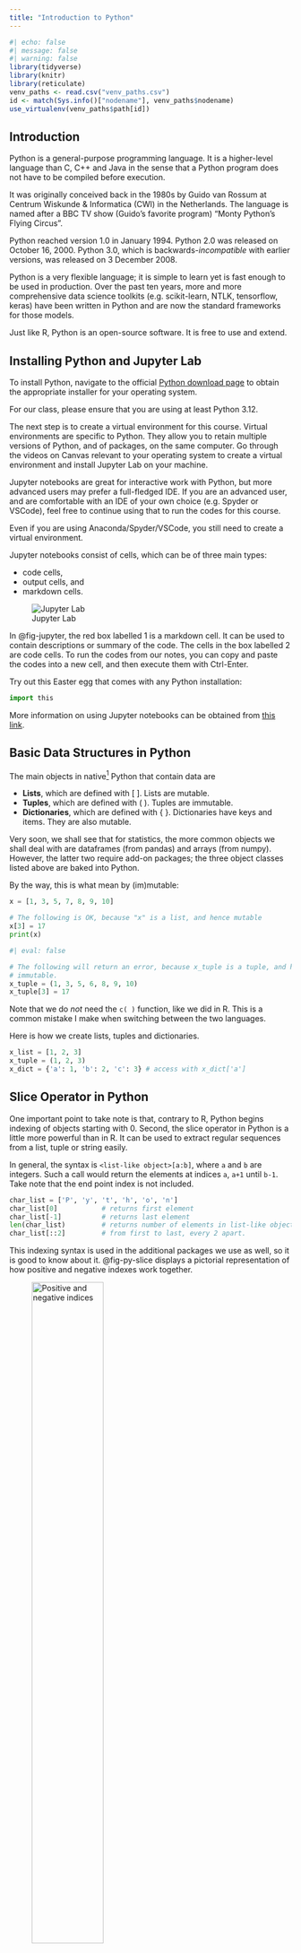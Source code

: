 ```yaml
---
title: "Introduction to Python"
---
```


```r
#| echo: false
#| message: false
#| warning: false
library(tidyverse)
library(knitr)
library(reticulate)
venv_paths <- read.csv("venv_paths.csv")
id <- match(Sys.info()["nodename"], venv_paths$nodename)
use_virtualenv(venv_paths$path[id])
```

## Introduction

Python is a general-purpose programming language. It is a higher-level language
than C, C++ and Java in the sense that a Python program does not have to be
compiled before execution.

It was originally conceived back in the 1980s by Guido van Rossum at Centrum
Wiskunde & Informatica (CWI) in the Netherlands. The language is named after a
BBC TV show (Guido’s favorite program) “Monty Python's Flying Circus”.

Python reached version 1.0 in January 1994. Python 2.0 was released on October
16, 2000. Python 3.0, which is backwards-*incompatible* with earlier versions,
was released on 3 December 2008.

Python is a very flexible language; it is simple to learn yet is fast enough to 
be used in production. Over the past ten years, more and more comprehensive data 
science toolkits (e.g. scikit-learn, NTLK, tensorflow, keras) have been written 
in Python and are now the standard frameworks for those models. 

Just like R, Python is an open-source software. It is free to use and extend.

## Installing Python and Jupyter Lab

To install Python, navigate to the official 
[Python download page](https://www.python.org/downloads/) to obtain the 
appropriate installer for your operating system. 

::: {.callout-important}
For our class, please ensure that you are using at least Python 3.12.
:::

The next step is to create a virtual environment for this course. Virtual 
environments are specific to Python. They allow you to retain multiple versions 
of Python, and of packages, on the same computer. Go through the videos on Canvas
relevant to your operating system to create a virtual environment and install 
Jupyter Lab on your machine.

Jupyter notebooks are great for interactive work with Python, but more advanced
users may prefer a full-fledged IDE. If you are an advanced user, and are
comfortable with an IDE of your own choice (e.g. Spyder or VSCode), feel free to
continue using that to run the codes for this course. 

::: {.callout-important}
Even if you are using Anaconda/Spyder/VSCode, you still need to create a virtual
environment.
:::

Jupyter notebooks consist of cells, which can be of three main types: 

* code cells,
* output cells, and 
* markdown cells. 

![Jupyter Lab](figs/jupyter_lab2.png){#fig-jupyter fig-alt="Jupyter Lab" fig-align="center"}

In @fig-jupyter, the red box labelled 1 is a markdown cell. It can be used to
contain descriptions or summary of the code. The cells in the box labelled 2 are
code cells. To run the codes from our notes, you can copy and paste the codes
into a new cell, and then execute them with Ctrl-Enter. 

Try out this Easter egg that comes with any Python installation:

```python
import this

```

More information on using Jupyter notebooks can be obtained from 
[this link](https://jupyterlab.readthedocs.io/en/stable/user/interface.html). 

## Basic Data Structures in Python

The main objects in native[^02-python-1] Python that contain data are

[^02-python-1]: i.e., Python without any packages imported.

* **Lists**, which are defined with [ ]. Lists are mutable.
* **Tuples**, which are defined with ( ). Tuples are immutable.
* **Dictionaries**,  which are defined with { }. Dictionaries have keys and 
  items. They are also mutable.
  
Very soon, we shall see that for statistics, the more common objects we shall
deal with are dataframes (from pandas) and arrays (from numpy). However, the
latter two require add-on packages; the three object classes listed above are
baked into Python.

By the way, this is what mean by (im)mutable:

```python
x = [1, 3, 5, 7, 8, 9, 10]

# The following is OK, because "x" is a list, and hence mutable
x[3] = 17     
print(x)  
```

```python
#| eval: false

# The following will return an error, because x_tuple is a tuple, and hence 
# immutable.
x_tuple = (1, 3, 5, 6, 8, 9, 10)
x_tuple[3] = 17 
```

::: {.callout-note}
Note that we do *not* need the `c( )` function, like we did in R. This is a 
common mistake I make when switching between the two languages.
:::

Here is how we create lists, tuples and dictionaries.

```python
x_list = [1, 2, 3]
x_tuple = (1, 2, 3)
x_dict = {'a': 1, 'b': 2, 'c': 3} # access with x_dict['a']
```


## Slice Operator in Python

One important point to take note is that, contrary to R, Python begins indexing 
of objects starting with 0. Second, the slice operator in Python is a little more 
powerful than in R. It can be used to extract regular sequences from a list, tuple or 
string easily.

In general, the syntax is `<list-like object>[a:b]`, where `a` and `b` are integers. 
Such a call would return the elements at indices `a`, `a+1` until `b-1`. Take note that 
the end point index is not included.

```python
char_list = ['P', 'y', 't', 'h', 'o', 'n']
char_list[0]           # returns first element
char_list[-1]          # returns last element
len(char_list)         # returns number of elements in list-like object.
char_list[::2]         # from first to last, every 2 apart.
```

This indexing syntax is used in the additional packages we use as well, so it is
good to know about it. @fig-py-slice displays a pictorial representation of how
positive and negative indexes work together.

![Positive and negative indices](figs/python_slice.png){#fig-py-slice fig-alt="Python slice" fig-align="center" width="55%"}

## Numpy Arrays

Just like R, Python has several contributed packages that are essential for statistics
and data analysis. These include `numpy` and `pandas`. These appropriate versions of these
packages would have been installed if you had used the requirements file when setting up 
Python.

```python
import numpy as np

array1 = np.array([1, 2, 3, 4, 5])
array2 = np.array([6, 7, 8, 9, 10])
matrix1 = np.array([array1, array2])
print(matrix1)
```

The slice operator can then be used in each dimension of the matrix to subset it. 

```python
matrix1[0, 0::3]       # returns first row, columns 1 and 4
matrix1[1, 1:3]        # returns second row, columns 2 and 3
```

The numpy arrays are objects in Python, with several methods associated with them.
For instance, here are a couple and how we can use them:

```python
# To obtain the dimensions of an array:
matrix1.shape
# To transpose a 2-D array
matrix1.T
```

Here is a table with some common operations that you can apply on a numpy array. 
The objects referred to in the second column are from the earlier lines of code.

| Method      | Description                                 |
|-------------|---------------------------------------------|
| `shape`     | Returns dimensions, e.g. `matrix1.shape`    |
| `T`         | Transposes the array, e.g. `matrix1.T`      |
| `mean`      | Computes col- or row-wise means, e.g. `matrix1.mean(axis=0)` or `matrix1.mean(axis=1)` |
| `sum`       | Computes col- or row-wise means, e.g. `matrix1.sum(axis=0)` or `matrix1.sum(axis=1)` |
| `argmax`    | Return the index corresponding to the max within the specified dimension, e.g. `matrix1.argmax(axis=0)` for the max within the row.  |
| `reshape`   | To change the dimensions, e.g. `array1.reshape((5,1))` converts the array into a 5x1 matrix |

To combine arrays, we use the functions `vstack` and `hstack`. These are analogous to 
`rbind` and `cbind` in R.

```python
np.vstack([matrix1, array1])

np.hstack([array1.reshape((5,1)), 
           array2.reshape((5,1)),
           matrix1.T])
```

## Pandas DataFrames

The next important add-on package that we shall work with is `pandas`. It provides a
`DataFrame` class of objects for working with tabular data, just like `data.frame` 
within R. However, there are some syntactic differences with R that we shall get 
to soon. The following command creates a simple pandas 

```python
import pandas as pd

data = {'X': [1,2,3,4,5,6], 'Y': [6,5,4,3,2,1]}
df = pd.DataFrame(data, columns =['X', 'Y'])
print(df)
```

We will get into the syntax for accessing subsets of the dataframe soon, but for 
now, here is how we can extract a single column from the dataframe. The resulting
object is a pandas Series, which is a lot like a 1-D array, and can be indexed 
like one as well.

```python
col_x = df.X
col_x[0:3]
```

::: {.callout-note}
The built-in objects in Python are lists, tuples and dictionaries. Lists and
tuples can contain elements of different types, e.g. strings and integers in a
single object. However, they have no dimensions, so to speak of. Numpy arrays
can be high-dimensional structures. In addition, the elements have to be
homogeneous. For instance, in a 2x2x2 numeric numpy array, every one of the 8
elements has to be a float point number. Pandas DataFrames are tabular objects,
where, within a column, each element has to be of the same type.
:::

## Reading Data into Python

Let us begin with the same file that we began with in the topic on R: `crab.txt`. 
In @sec-01-read-data, we observed that this file contained headings, 
and that the columns 
were separated by spaces. The `pandas` function to read in such text files 
is `read_table()`. It has numerous optional arguments, but in this case we just 
need these two:

```python
data1 = pd.read_table('data/crab.txt', header=0, sep="\\s+")
data1.head()
```

Do take note of the differences with R - the input to the header argument 
corresponds to the line number containing the column names. Secondly, the `head()`
function is a method belonging to the DataFrame object.

When the file does not contain column names, we can supply them (as a list 
or numpy array) when we read the data in. Here is an example:

```python
varnames = ["Subject", "Gender", "CA1", "CA2", "HW"]
data2 = pd.read_table('data/ex_1.txt', header=None, 
                      names=varnames, sep="\\s+")
data2
```

## Subsetting DataFrames with Pandas

DataFrames in pandas are indexed for efficient searching and retrieval. When 
subsetting them, we have to add either `.loc` or `.iloc` and use it with square 
brackets.

The `.loc` notation is used when we wish to index rows and columns according 
to their names. The general syntax is `<DataFrame>.loc[ , ]`. A slice operator 
can be used for each row subset and column subset to be retrieved.

```python
# retrieve rows 0,1,2 and columns from color to width
data1.loc[0:2, 'color':'width']

# retrieve every second row starting from row 0 until row 5, and all columns
data1.loc[0:5:2, ]
```

The `.iloc` notation is used when we wish to index rows and columns using integer
values. The general syntax is similar; try this and observe the difference with
`.loc`.

```python
data1.iloc[0:2, 0:2]
```

If you notice, the `.iloc` notation respects the rules of the in-built slice
operator, in the sense that the end point is *not* included in the output. On
the other hand, the `.loc` notation includes the end point.

In data analysis, a common requirement is to subset a dataframe according to 
values in columns. Just like in R, this is achieved with logical values.

```python
data2[data2.Gender == "M"]

data2[(data2.Gender == "M") & (data2.CA2 > 85)]
```

## Loops in Python

It is extremely efficient to execute "for" loops in Python. Many objects in Python
are *iterators*, which means they can be iterated over. Lists, tuples and dictionaries
can all be iterated over very easily. 

Before getting down to examples, take note that Python does not use curly braces
to denote code blocks. Instead, these are defined by the number of indentations 
in a line. 

```python
for i in x[:2]:
  print(f"The current element is {i}.")
```

Notice how we do not need to set up any running index; the object is just iterated 
over directly. The argument to the `print()` function is an f-string. It is the 
recommended way to create string literals that can vary according to arguments.

Here is another example of iteration, this time using dictionaries which have
key-value pairs. In this case, we iterate over the keys.

```python
dict1 = {'holmes': 'male', 'watson': 'male', 'mycroft': 'male', 
         'hudson': 'female', 'moriarty': 'male', 'adler': 'female'}
# dict1['hudson']

for x in dict1.keys():
    print(f"The gender of {x} is {dict1[x]}")
```

In @sec-r-loops, we wrote a block of code that incremented an integer until the 
square was greater than 36. Here is the Python version of that code:

```python
x = 0          
test = True 

while test:
    x += 1  
    test = x < 6
    print(f"{x**2}, {test}")
```

It is also straightforward to write a for-loop to perform the above, since we
know when the break-point of the loop will be. The `np.arange()` function
generates evenly spaced integers.

```python
for y in np.arange(6):
    print(f"The square of {y} is {y**2}.")
```

## User Defined Functions

The syntax for creating a new function in Python is as follows:
```python
#| eval: false
def fn_name(arguments):
  Python statements
  ...
  Returned object
```

Here is the same function as earlier, computing the circumference of a circle 
with a given radius.

```python
import math

def circumference(radius):
    return 2 * math.pi * radius 

circumference(1.3)
```

## Miscellaneous

### Package installation

So far, we have used numpy and pandas, but we shall need to call upon a few 
other add-on packages we proceed in the course. These include statsmodels, scipy and 
matplotlib. 

### Getting help

Most functions in Python are well-documented. In order to access this 
documentation from within a Jupyter notebook, use the `?` operator. For more 
details, including the source code, use the `??` operator.  For instance, 
for more details of the `pd.read_csv()` function, you can execute this command:

```python
#| eval: false
pd.read_csv?
```

The internet is full of examples and how-to's for Python; help is typically just 
a Google search or a chatGPT query away. However, it is always better to learn 
from the ground up instead of through snippets for specific tasks. Please look
through the websites in @sec-web-ref-02 below.

## Major Differences with R

Before we leave this topic, take note of some very obvious differences with R:

1. The assignment operator in R is `<-`; for Python it is `=`.
2. When creating vectors in R, you will need `c( )`, but in Python, this is 
   not the case.
3. R implements it's object oriented mechanism in a different manner from Python.
   For instance, when plotting with R, you would call `plot(<object>)` but in 
   Python, you would call `<object>.plot()`. In Python, the methods belong to the
   class, but not in R.


## References 

### Website References {#sec-web-ref-02}

1. [Beginner's guide to Numpy](https://numpy.org/doc/1.26/user/absolute_beginners.html):
   This is from the official numpy documentation website.
2. [10 minutes to Pandas](https://pandas.pydata.org/pandas-docs/stable/user_guide/10min.html): 
   This is a quickstart to pandas, from the official website. You can find more 
   tutorials on this page too.
3. [Python official documentation](https://docs.python.org/3/): This is from the
official Python page. It contains a tutorial, an overview of all built-in
packages, and several howto's, including on regular expression. A very good
website to learn from.
4. [Python download](https://www.python.org/downloads/)
5. [Jupyter Lab help](https://jupyterlab.readthedocs.io/en/stable/user/interface.html)

